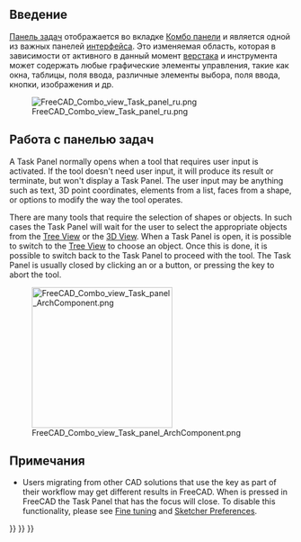 <languages/>
{{TOCright}}

<span id="Introduction"></span>
== Введение ==

<div class="mw-translate-fuzzy">
[[Task_panel/ru|Панель задач]] отображается во вкладке {{MenuCommand|Задачи}} [[combo_view/ru|Комбо панели]] и является одной из важных панелей [[interface/ru|интерфейса]]. Это изменяемая область, которая в зависимости от активного в данный момент [[Workbenches/ru|верстака]] и инструмента может содержать любые графические элементы управления, такие как окна, таблицы, поля ввода, различные элементы выбора, поля ввода, кнопки, изображения и др.
</div>

<div class="mw-translate-fuzzy">
[[File:FreeCAD_Combo_view_Task_panel_ru.png]]
</div>

<div class="mw-translate-fuzzy">
{{Caption|Панель задач с различными командами, если активен [[PartDesign_Workbench/ru|верстак PartDesign]] и выбран [[Sketch/ru|эскиз]].}}
</div>

<span id="Working_with_the_Task_Panel"></span>
<div class="mw-translate-fuzzy">
== Работа с панелью задач ==
</div>

A Task Panel normally opens when a tool that requires user input is activated. If the tool doesn't need user input, it will produce its result or terminate, but won't display a Task Panel. The user input may be anything such as text, 3D point coordinates, elements from a list, faces from a shape, or options to modify the way the tool operates.

There are many tools that require the selection of shapes or objects. In such cases the Task Panel will wait for the user to select the appropriate objects from the [[Tree_View|Tree View]] or the [[3D_View|3D View]]. When a Task Panel is open, it is possible to switch to the [[Tree_View|Tree View]] to choose an object. Once this is done, it is possible to switch back to the Task Panel to proceed with the tool. The Task Panel is usually closed by clicking an {{Button|OK}} or a {{Button|Close}} button, or pressing the {{KEY|Esc}} key to abort the tool.

[[File:FreeCAD_Combo_view_Task_panel_ArchComponent.png|250px]]

{{Caption|Task Panel that opens when editing an [[Arch_Component|Arch Component]]. The Panel waits for the user to select objects that can be added or subtracted from the component.}}

<span id="Notes"></span>
==Примечания==

* Users migrating from other CAD solutions that use the {{KEY|ESC}} key as part of their workflow may get different results in FreeCAD. When {{KEY|ESC}} is pressed in FreeCAD the Task Panel that has the focus will close. To disable this functionality, please see [[Fine-tuning#Escape_key|Fine tuning]] and [[Sketcher_Preferences#General|Sketcher Preferences]].


{{Interface_navi{{#translation:}}}}
{{Std_Base_navi{{#translation:}}}}
{{Userdocnavi{{#translation:}}}}